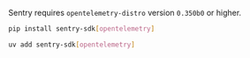 <Alert>

Sentry requires `opentelemetry-distro` version `0.350b0` or higher.

</Alert>

```bash {tabTitle:pip}
pip install sentry-sdk[opentelemetry]
```
```bash {tabTitle:uv}
uv add sentry-sdk[opentelemetry]
```
